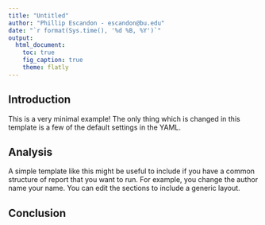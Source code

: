 ```yaml
---
title: "Untitled"
author: "Phillip Escandon - escandon@bu.edu"
date: "`r format(Sys.time(), '%d %B, %Y')`"
output:
  html_document:
    toc: true
    fig_caption: true
    theme: flatly
---
```


## Introduction

This is a very minimal example! The only thing which is changed in this template is a few of the default settings in the YAML. 

## Analysis

A simple template like this might be useful to include if you have a common structure of report that you want to run. For example, you change the author name your name. You can edit the sections to include a generic layout.

## Conclusion
